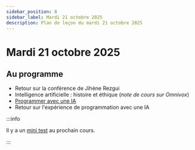 ```yaml
---
sidebar_position: 8
sidebar_label: Mardi 21 octobre 2025
description: Plan de leçon du mardi 21 octobre 2025
---
```


# Mardi 21 octobre 2025

## Au programme

- Retour sur la conférence de Jihène Rezgui
- Intelligence artificielle : histoire et éthique (*note de cours sur Omnivox*)
- [Programmer avec une IA](../notes_de_cours/theme_2/programmer_avec_IA.mdx)
- Retour sur l'expérience de programmation avec une IA

:::info

Il y a un [mini test](../evaluations/minitest_2.mdx) au prochain cours.

:::